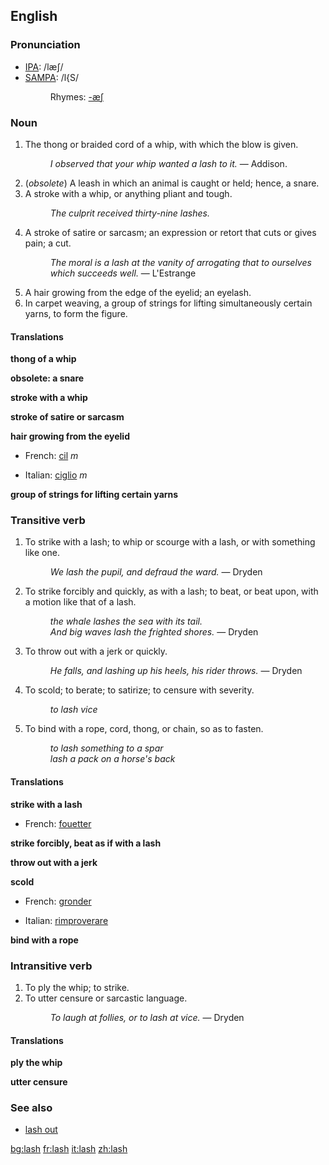 ==English==

===Pronunciation===
*[[w:IPA|IPA]]: /læʃ/
*[[w:SAMPA|SAMPA]]: /l{S/
*:Rhymes: [[Rhymes:English:-æʃ|-æʃ]]

===Noun===
{{en-noun-reg-es}}

# The thong or braided cord of a whip, with which the blow is given.
#:''I observed that your whip wanted a lash to it.'' &mdash; Addison.
# (''obsolete'') A leash in which an animal is caught or held; hence, a snare.
# A stroke with a whip, or anything pliant and tough.
#:''The culprit received thirty-nine lashes.''
# A stroke of satire or sarcasm; an expression or retort that cuts or gives pain; a cut.
#:''The moral is a lash at the vanity of arrogating that to ourselves which succeeds well.'' &mdash; L'Estrange
# A hair growing from the edge of the eyelid; an eyelash.
# In carpet weaving, a group of strings for lifting simultaneously certain yarns, to form the figure.

====Translations====
'''thong of a whip'''
{{top}}
{{mid}}
{{bottom}}

'''obsolete: a snare'''
{{top}}
{{mid}}
{{bottom}}

'''stroke with a whip'''
{{top}}
{{mid}}
{{bottom}}

'''stroke of satire or sarcasm'''
{{top}}
{{mid}}
{{bottom}}

'''hair growing from the eyelid'''
{{top}}
*French: [[cil]] ''m''
{{mid}}
*Italian: [[ciglio]] ''m''
{{bottom}}

'''group of strings for lifting certain yarns'''
{{top}}
{{mid}}
{{bottom}}

===Transitive verb===
{{en-infl-reg-sibilant|la|sh|}}

# To strike with a lash; to whip or scourge with a lash, or with something like one.
#:''We lash the pupil, and defraud the ward.'' &mdash; Dryden
# To strike forcibly and quickly, as with a lash; to beat, or beat upon, with a motion like that of a lash.
#:''the whale lashes the sea with its tail.''
#:''And big waves lash the frighted shores.'' &mdash; Dryden
# To throw out with a jerk or quickly.
#:''He falls, and lashing up his heels, his rider throws.'' &mdash; Dryden
# To scold; to berate; to satirize; to censure with severity.
#:''to lash vice''
# To bind with a rope, cord, thong, or chain, so as to fasten.
#:''to lash something to a spar''
#:''lash a pack on a horse's back''

====Translations====
'''strike with a lash'''
{{top}}
*French: [[fouetter]]
{{mid}}
{{bottom}}

'''strike forcibly, beat as if with a lash'''
{{top}}
{{mid}}
{{bottom}}

'''throw out with a jerk'''
{{top}}
{{mid}}
{{bottom}}

'''scold'''
{{top}}
*French: [[gronder]]
{{mid}}
*Italian: [[rimproverare]]
{{bottom}}

'''bind with a rope'''
{{top}}
{{mid}}
{{bottom}}

===Intransitive verb===
{{en-infl-reg-sibilant|la|sh|}}

# To ply the whip; to strike.
# To utter censure or sarcastic language.
#:''To laugh at follies, or to lash at vice.'' &mdash; Dryden

====Translations====
'''ply the whip'''
{{top}}
{{mid}}
{{bottom}}

'''utter censure'''
{{top}}
{{mid}}
{{bottom}}

===See also===
*[[lash out]]<!-- to strike out wildly or furiously. -->

[[bg:lash]]
[[fr:lash]]
[[it:lash]]
[[zh:lash]]